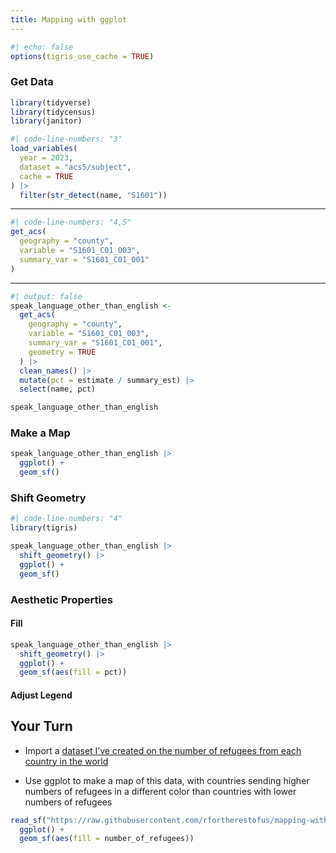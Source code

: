 ```yaml
---
title: Mapping with ggplot
---
```


```r
#| echo: false
options(tigris_use_cache = TRUE)
```

### Get Data

```r
library(tidyverse)
library(tidycensus)
library(janitor)
```

```r
#| code-line-numbers: "3"
load_variables(
  year = 2023,
  dataset = "acs5/subject",
  cache = TRUE
) |>
  filter(str_detect(name, "S1601"))
```

---

```r
#| code-line-numbers: "4,5"
get_acs(
  geography = "county",
  variable = "S1601_C01_003",
  summary_var = "S1601_C01_001"
)
```

---

```r
#| output: false
speak_language_other_than_english <-
  get_acs(
    geography = "county",
    variable = "S1601_C01_003",
    summary_var = "S1601_C01_001",
    geometry = TRUE
  ) |>
  clean_names() |>
  mutate(pct = estimate / summary_est) |>
  select(name, pct)
```

```r
speak_language_other_than_english
```

### Make a Map

```r
speak_language_other_than_english |>
  ggplot() +
  geom_sf()
```

### Shift Geometry

```r
#| code-line-numbers: "4"
library(tigris)

speak_language_other_than_english |>
  shift_geometry() |>
  ggplot() +
  geom_sf()
```

### Aesthetic Properties

#### Fill

```r
speak_language_other_than_english |>
  shift_geometry() |>
  ggplot() +
  geom_sf(aes(fill = pct))
```


#### Adjust Legend

## Your Turn {.your-turn}

- Import a [dataset I've created on the number of refugees from each country in the world](https://raw.githubusercontent.com/rfortherestofus/mapping-with-r-v2/refs/heads/main/data/refugees.geojson)

- Use ggplot to make a map of this data, with countries sending higher numbers of refugees in a different color than countries with lower numbers of refugees

::: {.notes}

```r
read_sf("https://raw.githubusercontent.com/rfortherestofus/mapping-with-r-v2/refs/heads/main/data/refugees.geojson") |>
  ggplot() +
  geom_sf(aes(fill = number_of_refugees))
```
:::
